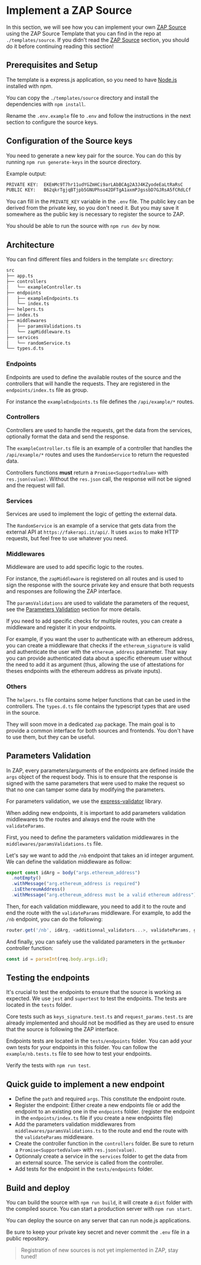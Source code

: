 # Implement a ZAP Source

In this section, we will see how you can implement your own [ZAP Source](../concepts/ZAPSource)
using the ZAP Source Template that you can find in the repo at `./templates/source`.
If you didn't read the [ZAP Source](../concepts/ZAPSource) section, you should do it before continuing reading this section!

## Prerequisites and Setup

The template is a express.js application, so you need to have [Node.js](https://nodejs.org/en/) installed with npm.

You can copy the `./templates/source` directory and install the dependencies with `npm install`.

Rename the `.env.example` file to `.env` and follow the instructions in the next section to configure the source keys.

## Configuration of the Source keys

You need to generate a new key pair for the source. You can do this by running `npm run generate-keys` in the source directory.

Example output:

```bash
PRIVATE KEY:  EKEmMc9T7hr11udYGZmHCi9arLAbBCAg2A3J4KZyodeEaLtRaRsC
PUBLIC KEY:   B62qkrTgjqBTjpb5GNUPhso42DFTgA1axmPJgssbD7GJRsA5fCRdLCf
```

You can fill in the `PRIVATE_KEY` variable in the `.env` file.
The public key can be derived from the private key, so you don't need it.
But you may save it somewhere as the public key is necessary to register the source to ZAP.

You should be able to run the source with `npm run dev` by now.

## Architecture

You can find different files and folders in the template `src` directory:

```bash
src
├── app.ts
├── controllers
│   └── exampleController.ts
├── endpoints
│   ├── exampleEndpoints.ts
│   └── index.ts
├── helpers.ts
├── index.ts
├── middlewares
│   ├── paramsValidations.ts
│   └── zapMiddleware.ts
├── services
│   └── randomService.ts
└── types.d.ts
```

### Endpoints

Endpoints are used to define the available routes of the source and the controllers that will handle the requests.
They are registered in the `endpoints/index.ts` file as group.

For instance the `exampleEndpoints.ts` file defines the `/api/example/*` routes.

### Controllers

Controllers are used to handle the requests, get the data from the services, optionally format the data and send the response.

The `exampleController.ts` file is an example of a controller that handles the `/api/example/*` routes and uses the `RandomService` to return the requested data.

Controllers functions **must** return a `Promise<SupportedValue>` with `res.json(value)`.
Without the `res.json` call, the response will not be signed and the request will fail.

### Services

Services are used to implement the logic of getting the external data.

The `RandomService` is an example of a service that gets data from the external API at `https://fakerapi.it/api/`. It uses `axios` to make HTTP requests, but feel free to use whatever you need.

### Middlewares

Middleware are used to add specific logic to the routes.

For instance, the `zapMiddleware` is registered on all routes and is used to sign the response with the source private key and ensure that both requests and responses are following the ZAP interface.

The `paramsValidations` are used to validate the parameters of the request, see the [Parameters Validation](#parameters-validation) section for more details.

If you need to add specific checks for multiple routes, you can create a middleware and register it in your endpoints.

For example, if you want the user to authenticate with an ethereum address, you can create a middleware that checks if the `ethereum_signature` is valid and authenticate the user with the `ethereum_address` parameter.
That way you can provide authenticated data about a specific ethereum user without the need to add it as argument (thus, allowing the use of attestations for theses endpoints with the ethereum address as private inputs).

### Others

The `helpers.ts` file contains some helper functions that can be used in the controllers.
The `types.d.ts` file contains the typescript types that are used in the source.

They will soon move in a dedicated `zap` package.
The main goal is to provide a common interface for both sources and frontends.
You don't have to use them, but they can be useful.

## Parameters Validation

In ZAP, every parameters/arguments of the endpoints are defined inside the `args` object of the request body.
This is to ensure that the response is signed with the same parameters that were used to make the request so that no one can tamper some data by modifying the parameters.

For parameters validation, we use the [express-validator](https://express-validator.github.io/docs/) library.

When adding new endpoints, it is important to add parameters validation middlewares to the routes and always end the route with the `validateParams`.

First, you need to define the parameters validation middlewares in the `middlewares/paramsValidations.ts` file.

Let's say we want to add the `/nb` endpoint that takes an id integer argument. We can define the validation middleware as follow:

```typescript
export const idArg = body("args.ethereum_address")
  .notEmpty()
  .withMessage("arg.ethereum_address is required")
  .isEthereumAddress()
  .withMessage("arg.ethereum_address must be a valid ethereum address");
```

Then, for each validation middleware, you need to add it to the route and end the route with the `validateParams` middleware.
For example, to add the `/nb` endpoint, you can do the following:

```typescript
router.get('/nb', idArg, <additionnal_validators...>, validateParams, getNumber);
```

And finally, you can safely use the validated parameters in the `getNumber` controller function:

```typescript
const id = parseInt(req.body.args.id);
```

## Testing the endpoints

It's crucial to test the endpoints to ensure that the source is working as expected.
We use `jest` and `supertest` to test the endpoints. The tests are located in the `tests` folder.

Core tests such as `keys_signature.test.ts` and `request_params.test.ts` are already implemented and should not be modified as they are used to ensure that the source is following the ZAP interface.

Endpoints tests are located in the `tests/endpoints` folder. You can add your own tests for your endpoints in this folder.
You can follow the `example/nb.tests.ts` file to see how to test your endpoints.

Verify the tests with `npm run test`.

## Quick guide to implement a new endpoint

- Define the `path` and required `args`. This constitute the endpoint route.
- Register the endpoint: Either create a new endpoints file or add the endpoint to an existing one in the `endpoints` folder. (register the endpoint in the `endpoints/index.ts` file if you create a new endpoints file)
- Add the parameters validation middlewares from `middlewares/paramsValidations.ts` to the route and end the route with the `validateParams` middleware.
- Create the controller function in the `controllers` folder. Be sure to return a `Promise<SupportedValue>` with `res.json(value)`.
- Optionnaly create a service in the `services` folder to get the data from an external source. The service is called from the controller.
- Add tests for the endpoint in the `tests/endpoints` folder.

## Build and deploy

You can build the source with `npm run build`, it will create a `dist` folder with the compiled source.
You can start a production server with `npm run start`.

You can deploy the source on any server that can run node.js applications.

Be sure to keep your private key secret and never commit the `.env` file in a public repository.

> Registration of new sources is not yet implemented in ZAP, stay tuned!
